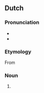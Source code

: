 ==Dutch==

===Pronunciation===
* {{audio|Nl-snuffelvliegtuig.ogg|Audio|lang=nl}}
* {{hyphenation|snuf|fel|vlieg|tuig|lang=nl}}

===Etymology===
From {{compound|snuffelen|vliegtuig|lang=nl}}

===Noun===
{{nl-noun|n|-en|snuffelvliegtuigje}}

# {{l|en|sniffer plane}}